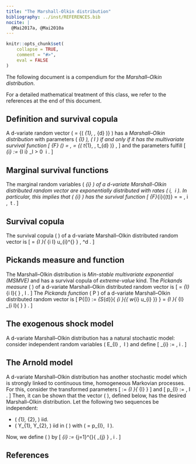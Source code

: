 ```yaml
---
title: "The Marshall-Olkin distribution"
bibliography: ../inst/REFERENCES.bib
nocite: |
  @Mai2017a, @Mai2010a
---
```


```r
knitr::opts_chunk$set(
    collapse = TRUE,
    comment = "#>",
    eval = FALSE
)
```

The following document is a compendium for the *Marshall–Olkin distribution*. 

For a detailed mathematical treatment of this class, we refer to the references at the end of this document.

## Definition and survival copula

A d-variate random vector \( \boldsymbol{\tau} = {( \tau_{1}, \ldots, \tau_{d} )} \) has a *Marshall–Olkin distribution* with parameters \( \lambda_{I} \geq {0} \), \( \emptyset \neq I \subseteq {\{ 1, \ldots, d \}} \) if and only if it has the multivariate survival function
\[
    \bar{F} (\boldsymbol{t})
        = \exp{\left \{ 
            -\sum_{\emptyset \neq I \subseteq {\{ 1, \ldots, d \}}}{
                \lambda_I
                \max_{i \in I}{
                    t_{i}
                }
            }
        \right \}}, 
        \quad \boldsymbol{t} = {( t_{1}, \ldots, t_{d} )} \geq 0 ,
\]
and the parameters fulfill
\[
  \eta_{i}
    := \sum_{I \ni i} \lambda_I > 0
        \ \forall i \in {\{ 1, \ldots, d \}} .
\]

## Marginal survival functions

The marginal random variables \( \tau_{i} \) of a d-variate Marshall-Olkin distributed random vector are exponentially distributed with rates \( \eta_i, \ i \in {\{ 1, \ldots, d \}} \).
In particular, this implies that \( \tau_{i} \) has the survival function
\[
    \bar{F}_{i}{(t)}
        = \exp{\left \{
                -t \eta_{i}
            \right \}}
        = \exp{\left \{
                -t \sum_{I \ni i}{
                    \lambda_{I}
                }
            \right \}} , 
            \quad i \in {\{ 1, \ldots, d \}},
            \ t \geq 0 .
\]

## Survival copula

The survival copula \( \hat{C} \) of a d-variate Marshall–Olkin distributed random vector is
\[
    \hat{C}{( \boldsymbol{u} )}
        = \prod_{\emptyset \neq I \subseteq {[d]}}{
                \min_{i \in I} u_{i}^{\frac{\lambda_I}{\eta_i}}
            } ,
            \quad \boldsymbol{u} \in {[0, 1]}^d .
\]

## Pickands measure and function

The Marshall–Olkin distribution is *Min-stable multivariate exponential (MSMVE)* and has a survival copula of *extreme-value* kind.
The *Pickands measure* \( \delta \) of a d-variate Marshall–Olkin distributed random vector is
\[
    \delta{\left( 
        \frac{
            \sum_{i \in I}{
                \vec{e}_{i}
                \prod_{i \neq j \in I}{ 
                    \eta_{j}
                }
            }
        }{
            \sum_{i \in I}{
                \prod_{i \neq j \in I}{
                    \eta_{j}
                }
            }
        } 
    \right)}
    = \lambda_{I}
        \sum_{i \in I}{
            \frac{1}{\eta_{i}}
        } ,
        \quad \emptyset \neq I \subseteq {[d]} .
\]
The *Pickands function* \( P \) of a d-variate Marshall–Olkin distributed random vector is
\[
    P{(\boldsymbol{w})}
        := \int_{S_{d}}{
                \max_{i \in {[d]}}{\{ w_{i} u_{i} \}} \delta{( \mathrm{d}\boldsymbol{u} )}
            }
        = \sum_{\emptyset\neq I \subseteq {[d]}}{ 
            \lambda_{I}
            \max_{i \in I}{
                \frac{
                    w_{i}
                }{
                    \eta_{i}
                }
            }
        } .
\]

## The exogenous shock model

A d-variate Marshall–Olkin distribution has a natural stochastic model:
consider independent random variables \( E_{I} \sim \mathrm{Exp}{(\lambda_{I})}, \ \emptyset \neq I \subseteq {\{ 1, \ldots, d \}} \) and define
\[
    \tau_{i}
        := \min{\Big\{ E_{I} \ : \ I \ni i \Big\}} ,
            \quad i \in {\{ 1 , \ldots , d \}} .
\]

## The Arnold model

A d-variate Marshall–Olkin distribution has another stochastic model which is strongly linked to continuous time, homogeneous Markovian processes.
For this, consider the transformed parameters
\[
    \lambda
        := \sum_{\emptyset \neq I \subseteq {\{ 1, \ldots, d \}}}{
            \lambda_{I}
        }
\]
and
\[
    p_{I}
        := \frac{
            \lambda_{I}
        }{
            \lambda
        },
        \quad \emptyset \neq I \subseteq {\{ 1, \ldots, d \}} .
\]
Then, it can be shown that the vector \( \boldsymbol{\tau} \), defined below, has the desired Marshall–Olkin distribution.
Let the following two sequences be independent:

- \( \epsilon_{1}, \epsilon_{2}, \ldots \sim \mathrm{Exp}{(\lambda)} \) iid.
- \( Y_{1}, Y_{2}, \ldots \) iid in \( \mathcal{P}{(\{1, \ldots, d\})} \setminus \emptyset \) with \( \mathbb{P}{( Y_{1} = I )} = p_{I}, \ \emptyset \neq I \subseteq {\{ 1, \ldots , d\}} \).

Now, we define \( \boldsymbol{\tau} \) by
\[
    \tau_{i}
        := \sum_{j=1}^{\min{\{ k \in \mathbb{N} : i \in Y_{k} \}}}{ \epsilon_{j} } ,
            \quad i \in {\{ 1, \ldots, d \}} .
\]


## References
